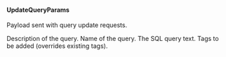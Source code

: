 #### UpdateQueryParams
Payload sent with query update requests.

<ParamField path="description" type="text">
Description of the query.
</ParamField>
<ParamField path="name" type="text">
Name of the query.
</ParamField>
<ParamField path="query_parameters" type="">

</ParamField>
<ParamField path="query_sql" type="text">
The SQL query text.
</ParamField>
<ParamField path="tags" type="text">
Tags to be added (overrides existing tags).
</ParamField>
